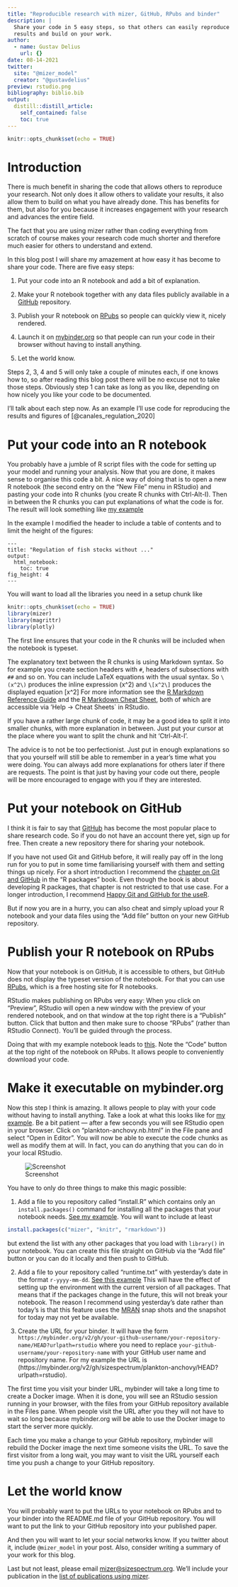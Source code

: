 ```yaml
---
title: "Reproducible research with mizer, GitHub, RPubs and binder"
description: |
  Share your code in 5 easy steps, so that others can easily reproduce your
  results and build on your work.
author:
  - name: Gustav Delius
    url: {}
date: 08-14-2021
twitter:
  site: "@mizer_model"
  creator: "@gustavdelius"
preview: rstudio.png
bibliography: biblio.bib
output:
  distill::distill_article:
    self_contained: false
    toc: true
---
```



```r
knitr::opts_chunk$set(echo = TRUE)
```

# Introduction

There is much benefit in sharing the code that allows others to reproduce your
research. Not only does it allow others to validate your results, it also allow
them to build on what you have already done. This has benefits for them, but
also for you because it increases engagement with your research and advances 
the entire field.

The fact that you are using mizer rather than coding everything from scratch
of course makes your research code much shorter and therefore much easier for
others to understand and extend.

In this blog post I will share my amazement at how easy it has become to share
your code. There are five easy steps:

1. Put your code into an R notebook and add a bit of explanation.

2. Make your R notebook together with any data files publicly available in a 
[GitHub](https://github.com) repository.

3. Publish your R notebook on [RPubs](https://rpubs.com/) so people can quickly
view it, nicely rendered.

4. Launch it on [mybinder.org](https://mybinder.org/) so that people can run
your code in their browser without having to install anything.

5. Let the world know.

Steps 2, 3, 4 and 5 will only take a couple of minutes each, if one knows how
to, so after reading this blog post there will be no excuse not to take those
steps. Obviously step 1 can take as long as you like, depending on how nicely
you like your code to be documented.

I'll talk about each step now. As an example I'll use code for reproducing the
results and figures of [@canales_regulation_2020]

# Put your code into an R notebook

You probably have a jumble of R script files with the code for setting up
your model and running your analysis. Now that you are done, it makes sense
to organise this code a bit. A nice way of doing that is to open a new
R notebook (the second entry on the "New File" menu in RStudio) and pasting
your code into R chunks (you create R chunks with Ctrl-Alt-I). Then in
between the R chunks you can put explanations of what the code is for.
The result will look something like 
[my example](https://github.com/sizespectrum/plankton-anchovy/blob/master/plankton-anchovy.Rmd)

In the example I modified the header to include a table of contents and to
limit the height of the figures:

```
---
title: "Regulation of fish stocks without ..."
output: 
  html_notebook:
    toc: true
fig_height: 4
---
```

You will want to load all the libraries you need in a setup chunk like

```r
knitr::opts_chunk$set(echo = TRUE)
library(mizer)
library(magrittr)
library(plotly)
```

The first line ensures that your code in the R chunks will be included when
the notebook is typeset.

The explanatory text between the R chunks is using Markdown syntax. So for
example you create section headers with `#`, headers of subsections with `##`
and so on. You can include LaTeX equations with the usual syntax. So
`\(x^2\)` produces the inline expression \(x^2\) and `\[x^2\]` produces the
displayed equation \[x^2\]
For more information see the 
[R Markdown Reference Guide](https://www.rstudio.com/wp-content/uploads/2015/03/rmarkdown-reference.pdf)
and the
[R Markdown Cheat Sheet](https://github.com/rstudio/cheatsheets/raw/master/rmarkdown-2.0.pdf),
both of which are accessible via 'Help -> Cheat Sheets` in RStudio.

If you have a rather large chunk of code, it may be a good idea to split it
into smaller chunks, with more explanation in between. Just put your cursor
at the place where you want to split the chunk and hit 'Ctrl-Alt-I'.

The advice is to not be too perfectionist. Just put in enough explanations so
that you yourself will still be able to remember in a year's time what you were
doing. You can always add more explanations for others later if there are
requests. The point is that just by having your code out there, people will be
more encouraged to engage with you if they are interested.


# Put your notebook on GitHub

I think it is fair to say that [GitHub](https://github.com/) has become the
most popular place to share research code. So if you do not have an account
there yet, sign up for free. Then create a new repository there for sharing
your notebook.

If you have not used Git and GitHub before, it will really pay off in the long
run for you to put in some time familiarising yourself with them and setting
things up nicely. For a short introduction I recommend the
[chapter on Git and GitHub](https://r-pkgs.org/git.html) in the "R packages"
book. Even though the book is about developing R packages, that chapter is
not restricted to that use case. For a longer introduction, I recommend
[Happy Git and GitHub for the useR](https://happygitwithr.com/).

But if now you are in a hurry, you can also cheat and simply upload your
R notebook and your data files using the "Add file" button on your new GitHub
repository.



# Publish your R notebook on RPubs

Now that your notebook is on GitHub, it is accessible to others, but GitHub
does not display the typeset version of the notebook. For that you can use
[RPubs](https://rpubs.com/), which is a free hosting site for R notebooks. 

RStudio makes publishing on RPubs very easy: When you click on "Preview",
RStudio will open a new window with the preview of your rendered notebook, and
on that window at the top right there is a "Publish" button. Click that button
and then make sure to choose "RPubs" (rather than RStudio Connect). You'll be
guided through the process.

Doing that with my example notebook leads to 
[this](https://rpubs.com/gustav/plankton-anchovy). Note the "Code" button
at the top right of the notebook on RPubs. It allows people to conveniently 
download your code.


# Make it executable on mybinder.org

Now this step I think is amazing. It allows people to play with your code
without having to install anything. Take a look at what this looks like for
[my example](https://mybinder.org/v2/gh/sizespectrum/plankton-anchovy/HEAD?urlpath=rstudio).
Be a bit patient --- after a few seconds you will see RStudio open in your
browser. Click on "plankton-anchovy.nb.html" in the File pane and select
"Open in Editor". You will now be able to execute the code chunks as well
as modify them at will. In fact, you can do anything that you can do in your
local RStudio.

![Screenshot](rstudio.png)

You have to only do three things to make
this magic possible:

1. Add a file to you repository called "install.R" which contains only an
`install.packages()` command for installing all the packages that your notebook
needs. 
[See my example](https://github.com/sizespectrum/plankton-anchovy/blob/master/install.R).
You will want to include at least

```r
install.packages(c("mizer", "knitr", "rmarkdown"))
```

but extend the list with any other packages that you load with `library()`
in your notebook. You can create this file straight on GitHub via the 
"Add file" button or you can do it locally and then push to GitHub.

2. Add a file to your repository called "runtime.txt" with yesterday's date in
the format `r-yyyy-mm-dd`.
[See this example](https://github.com/sizespectrum/plankton-anchovy/blob/master/runtime.txt)
This will have the effect of setting up the environment with the current version
of all packages. That means that if the packages change in the future, this
will not break your notebook. The reason I recommend using yesterday's date
rather than today's is that this feature uses the 
[MRAN](https://mran.microsoft.com/timemachine) snap shots and the snapshot
for today may not yet be available.

3. Create the URL for your binder. It will have the form
`https://mybinder.org/v2/gh/your-github-username/your-repository-name/HEAD?urlpath=rstudio`
where you need to replace `your-github-username/your-repository-name` with 
your GitHub user name and repository name. For my example the URL is
(https://mybinder.org/v2/gh/sizespectrum/plankton-anchovy/HEAD?urlpath=rstudio).


The first time you visit your binder URL, mybinder will take a long time to create 
a Docker image. When it is done, you will see an RStudio session running in
your browser, with the files from your GitHub repository available
in the Files pane. When people visit the URL after you they will not have to
wait so long because mybinder.org will be able to use the Docker image to start
the server more quickly.

Each time you make a change to your GitHub repository, mybinder will rebuild
the Docker image the next time someone visits the URL. To save the first
visitor from a long wait, you may want to visit the URL yourself each time
you push a change to your GitHub repository.


# Let the world know

You will probably want to put the URLs to your notebook on RPubs and to your
binder into the README.md file of your GitHub repository. You will want to
put the link to your GitHub repository into your published paper. 

And then you will want to let your social networks know. If you twitter about 
it, include `@mizer_model` in your post. Also, consider writing a summary of
your work for this blog. 

Last but not least, please email <mizer@sizespectrum.org>. We'll include your
publication in the [list of publications using mizer](https://sizespectrum.org/mizer/dev/articles/publications.html).